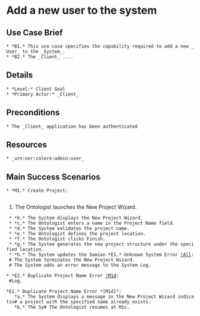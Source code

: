 = Add a new user to the system =

== Use Case Brief ==
 * *B1.* This use case specifies the capability required to add a new _User_ to the _System_.
 * *B2.* The _Client_ ....

== Details ==
 * *Level:* Client Goal
 * *Primary Actor:* _Client_

== Preconditions ==
 * The _Client_ application has been authenticated

== Resources ==
 * _urn:oor:colore:admin:user_

== Main Success Scenarios ==
 * *M1.* Create Project:
  <ol>
    <li>The Ontologist launches the New Project Wizard.</li>
  </ol>
  * *b.* The System displays the New Project Wizard.
  * *c.* The Ontologist enters a name in the Project Name field.
  * *d.* The System validates the project name.
  * *e.* The Ontologist defines the project location.
  * *f.* The Ontologist clicks Finish.
  * *g.* The System generates the new project structure under the specified location.
  * *h.* The System updates the Samian *E1.* Unknown System Error [[!All]]:
  # The System terminates the New Project Wizard.
  # The System adds an error message to the System Log.

 * *E2.* Duplicate Project Name Error [[!M1d]]:
  #Log.

 *E2.* Duplicate Project Name Error *[M1d]*:
    *a.* The System displays a message in the New Project Wizard indicatin# a project with the specified name already exists.
    *b.* The Sy# The Ontologist resumes at M1c.